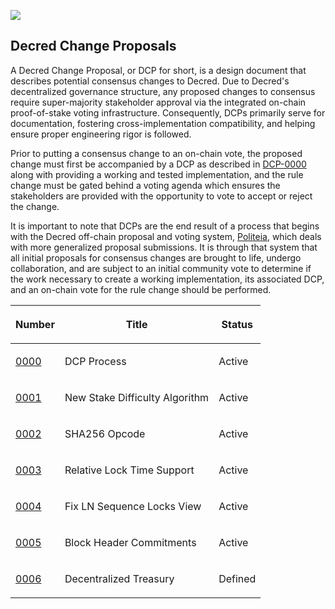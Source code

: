 <img src="./readme-imgs/dcps_logo.png" />

==Decred Change Proposals==

A Decred Change Proposal, or DCP for short, is a design document that describes
potential consensus changes to Decred.  Due to Decred's decentralized governance
structure, any proposed changes to consensus require super-majority stakeholder
approval via the integrated on-chain proof-of-stake voting infrastructure.
Consequently, DCPs primarily serve for documentation, fostering
cross-implementation compatibility, and helping ensure proper engineering rigor
is followed.

Prior to putting a consensus change to an on-chain vote, the proposed change
must first be accompanied by a DCP as described in [[./dcp-0000/dcp-0000.mediawiki|DCP-0000]]
along with providing a working and tested implementation, and the rule change
must be gated behind a voting agenda which ensures the stakeholders are
provided with the opportunity to vote to accept or reject the change.

It is important to note that DCPs are the end result of a process that begins
with the Decred off-chain proposal and voting system,
[[https://proposals.decred.org/|Politeia]], which deals with more generalized
proposal submissions.  It is through that system that all initial proposals for
consensus changes are brought to life, undergo collaboration, and are subject to
an initial community vote to determine if the work necessary to create a working
implementation, its associated DCP, and an on-chain vote for the rule change
should be performed.

{|class="wikitable sortable" style="width: auto; text-align: center;"
!Number!!Title!!Status
|-
|[[./dcp-0000/dcp-0000.mediawiki|0000]]||DCP Process||Active
|-
|[[./dcp-0001/dcp-0001.mediawiki|0001]]||New Stake Difficulty Algorithm||Active
|-
|[[./dcp-0002/dcp-0002.mediawiki|0002]]||SHA256 Opcode||Active
|-
|[[./dcp-0003/dcp-0003.mediawiki|0003]]||Relative Lock Time Support||Active
|-
|[[./dcp-0004/dcp-0004.mediawiki|0004]]||Fix LN Sequence Locks View||Active
|-
|[[./dcp-0005/dcp-0005.mediawiki|0005]]||Block Header Commitments||Active
|-
|[[./dcp-0006/dcp-0006.mediawiki|0006]]||Decentralized Treasury||Defined
|}
